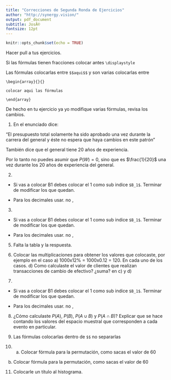 ```yaml
---
title: "Correcciones de Segunda Ronda de Ejercicios"
author: "http://synergy.vision/"
output: pdf_document
subtitle: JosÃ©
fontsize: 12pt
---
```


```r
knitr::opts_chunk$set(echo = TRUE)
```

Hacer pull a tus ejercicios.

Si las fórmulas tienen fracciones colocar antes `\displaystyle`

Las fórmulas colocarlas entre `$$aqui$$` y son varias colocarlas entre 

`\begin{array}{}{}`

`colocar aqui las fórmulas`

`\end{array}`

De hecho en tu ejercicio ya yo modifique varias fórmulas, revisa los cambios.

1. En el enunciado dice:

"El presupuesto total solamente ha sido aprobado una vez durante la carrera del general y éste no espera que haya cambios en este patrón"

También dice que el general tiene 20 años de experiencia.

Por lo tanto no puedes asumir que $P(W)=0$, sino que es $\frac{1}{20}$ una vez durante los 20 años de experiencia del general.

2. 
- Si vas a colocar B1 debes colocar el 1 como sub indice `$B_1$`. Terminar de modificar los que quedan.

- Para los decimales usar. no ,

3. 
- Si vas a colocar B1 debes colocar el 1 como sub indice `$B_1$`. Terminar de modificar los que quedan.

- Para los decimales usar. no ,

5. Falta la tabla y la respuesta.

6. Colocar las multiplicaciones para obtener los valores que colocaste, por ejemplo en el caso a) 1000x12% = 1000x0.12 = 120.  En cada uno de los casos. d) Como calculaste el valor de clientes que realizan transacciones de cambio de efectivo? ¿suma? en c) y d)

7. 
- Si vas a colocar B1 debes colocar el 1 como sub indice `$B_1$`. Terminar de modificar los que quedan.

- Para los decimales usar. no ,

8. ¿Cómo calculaste $P(A)$, $P(B)$, $P(A\cup B)$ y $P(A\cap B)$? Explicar que se hace contando los valores del espacio muestral que corresponden a cada evento en particular.

9. Las fórmulas colocarlas dentro de `$$` no separarlas 

10. a) Colocar fórmula para la permutación, como sacas el valor de 60

b) Colocar fórmula para la permutación, como sacas el valor de 60

11. Colocarle un título al histograma.
